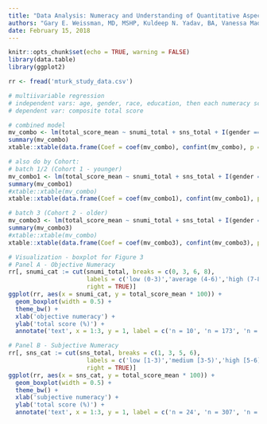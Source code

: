 ```yaml
---
title: "Data Analysis: Numeracy and Understanding of Quantitative Aspects of Predictive Models"
authors: "Gary E. Weissman, MD, MSHP, Kuldeep N. Yadav, BA, Vanessa Madden, Bsc, Katherine R. Courtright, MD, MSHP, Joanna L. Hart, MD, MSHP, David A. Asch, MD, MBA, Marilyn M. Schapira, MD, MPH, Scott D. Halpern, MD, PhD"
date: February 15, 2018
---
```


```r
knitr::opts_chunk$set(echo = TRUE, warning = FALSE)
library(data.table)
library(ggplot2)
```


```r
rr <- fread('mturk_study_data.csv')
```


```r
# multiivariable regression
# independent vars: age, gender, race, education, then each numeracy score
# dependent var: composite total score

# combined model
mv_combo <- lm(total_score_mean ~ snumi_total + sns_total + I(gender == 'male') + I(race == 'white') + I(educ %in% c('bachelors','masters','doctoral')) + age + t_duration_min, data = rr)
summary(mv_combo)
xtable::xtable(data.frame(Coef = coef(mv_combo), confint(mv_combo), p = coef(summary(mv_combo))[,4]), digits = 4)

# also do by Cohort:
# batch 1/2 (Cohort 1 - younger) 
mv_combo1 <- lm(total_score_mean ~ snumi_total + sns_total + I(gender == 'male') + I(race == 'white') + I(educ %in% c('bachelors','masters','doctoral')) + age + t_duration_min, data = rr[batch_id != 3])
summary(mv_combo1)
#xtable::xtable(mv_combo)
xtable::xtable(data.frame(Coef = coef(mv_combo1), confint(mv_combo1), p = coef(summary(mv_combo1))[,4]), digits = 4)

# batch 3 (Cohort 2 - older)
mv_combo3 <- lm(total_score_mean ~ snumi_total + sns_total + I(gender == 'male') + I(race == 'white') + I(educ %in% c('bachelors','masters','doctoral')) + age + t_duration_min, data = rr[batch_id == 3])
summary(mv_combo3)
#xtable::xtable(mv_combo)
xtable::xtable(data.frame(Coef = coef(mv_combo3), confint(mv_combo3), p = coef(summary(mv_combo3))[,4]), digits = 4)
```



```r
# Visualization - boxplot for Figure 3
# Panel A - Objective Numeracy
rr[, snumi_cat := cut(snumi_total, breaks = c(0, 3, 6, 8),
                      labels = c('low (0-3)','average (4-6)','high (7-8)'),
                      right = TRUE)]
ggplot(rr, aes(x = snumi_cat, y = total_score_mean * 100)) + 
  geom_boxplot(width = 0.5) +
  theme_bw() + 
  xlab('objective numeracy') +
  ylab('total score (%)') +
  annotate('text', x = 1:3, y = 1, label = c('n = 10', 'n = 173', 'n = 351'))

# Panel B - Subjective Numeracy
rr[, sns_cat := cut(sns_total, breaks = c(1, 3, 5, 6),
                      labels = c('low [1-3)','medium [3-5)','high [5-6]'),
                      right = TRUE)]
ggplot(rr, aes(x = sns_cat, y = total_score_mean * 100)) + 
  geom_boxplot(width = 0.5) +
  theme_bw() + 
  xlab('subjective numeracy') +
  ylab('total score (%)') +
  annotate('text', x = 1:3, y = 1, label = c('n = 24', 'n = 307', 'n = 203'))
```
